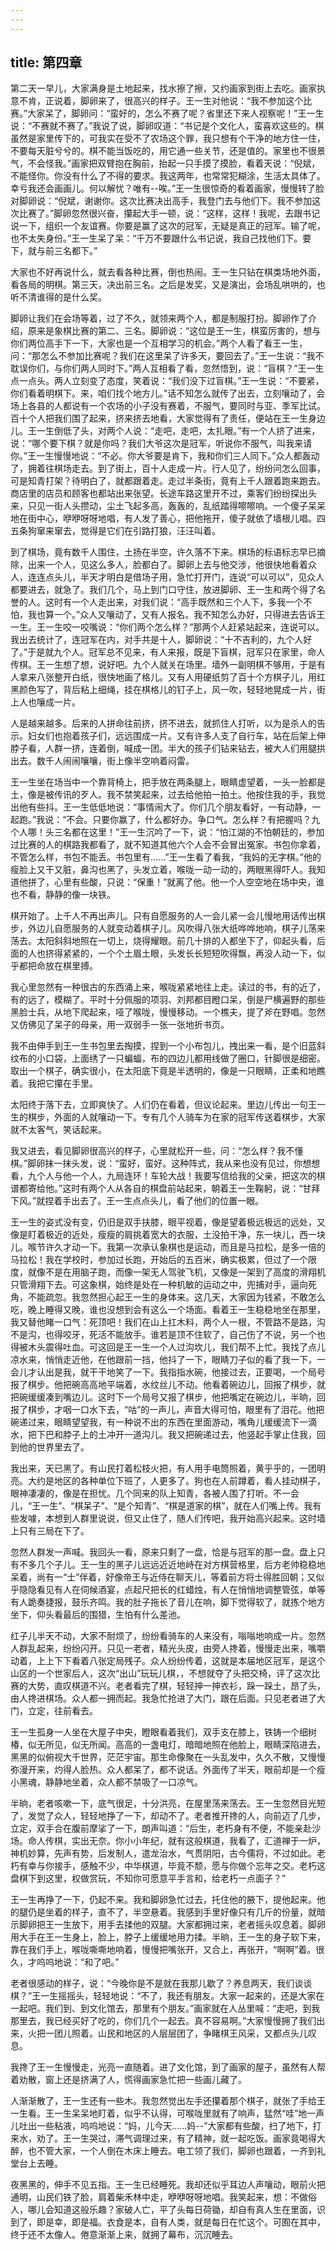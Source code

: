 ```yaml
---
---
---
```

title: 第四章
---



第二天一早儿，大家满身是土地起来，找水擦了擦，又约画家到街上去吃。画家执意不肯，正说着，脚卵来了，很高兴的样子。王一生对他说：“我不参加这个比赛。”大家呆了，脚卵问：“蛮好的，怎么不赛了呢？省里还下来人视察呢！”王一生说：“不赛就不赛了。”我说了说，脚卵叹道：“书记是个文化人，蛮喜欢这些的。棋虽然是家里传下的，可我实在受不了农场这个罪，我只想有个干净的地方住一住，不要每天脏兮兮的。棋不能当饭吃的，用它通一些关节，还是值的。家里也不很景气，不会怪我。”画家把双臂抱在胸前，抬起一只手摸了摸脸，看着天说：“倪斌，不能怪你。你没有什么了不得的要求。我这两年，也常常犯糊涂，生活太具体了。幸亏我还会画画儿。何以解忧？唯有--唉。”王一生很惊奇的看着画家，慢慢转了脸对脚卵说：“倪斌，谢谢你。这次比赛决出高手，我登门去与他们下。我不参加这次比赛了。”脚卵忽然很兴奋，攥起大手一顿，说：“这样，这样！我呢，去跟书记说一下，组织一个友谊赛。你要是赢了这次的冠军，无疑是真正的冠军。输了呢，也不太失身份。”王一生呆了呆：“千万不要跟什么书记说，我自己找他们下。要下，就与前三名都下。”

大家也不好再说什么，就去看各种比赛，倒也热闹。王一生只钻在棋类场地外面，看各局的明棋。第三天，决出前三名。之后是发奖，又是演出，会场乱哄哄的，也听不清谁得的是什么奖。

脚卵让我们在会场等着，过了不久，就领来两个人，都是制服打扮。脚卵作了介绍，原来是象棋比赛的第二、三名。脚卵说：“这位是王一生，棋蛮厉害的，想与你们两位高手下一下，大家也是一个互相学习的机会。”两个人看了看王一生，问：“那怎么不参加比赛呢？我们在这里呆了许多天，要回去了。”王一生说：“我不耽误你们，与你们两人同时下。”两人互相看了看，忽然悟到，说：“盲棋？”王一生点一点头。两人立刻变了态度，笑着说：“我们没下过盲棋。”王一生说：“不要紧，你们看着明棋下。来，咱们找个地方儿。”话不知怎么就传了出去，立刻嚷动了，会场上各县的人都说有一个农场的小子没有赛着，不服气，要同时与亚、季军比试。百十个人把我们围了起来，挤来挤去地看，大家觉得有了责任，便站在王一生身边儿。王一生倒低了头，对两个人说：“走吧，走吧，太扎眼。”有一个人挤了进来，说：“哪个要下棋？就是你吗？我们大爷这次是冠军，听说你不服气，叫我来请你。”王一生慢慢地说：“不必。你大爷要是肯下，我和你们三人同下。”众人都轰动了，拥着往棋场走去。到了街上，百十人走成一片。行人见了，纷纷问怎么回事，可是知青打架？待明白了，就都跟着走。走过半条街，竟有上千人跟着跑来跑去。商店里的店员和顾客也都站出来张望。长途车路这里开不过，乘客们纷纷探出头来，只见一街人头攒动，尘土飞起多高，轰轰的，乱纸踏得嚓嚓响。一个傻子呆呆地在街中心，咿咿呀呀地唱，有人发了善心，把他拖开，傻子就依了墙根儿唱。四五条狗窜来窜去，觉得是它们在引路打狼，汪汪叫着。

到了棋场，竟有数千人围住，土扬在半空，许久落不下来。棋场的标语标志早已摘除，出来一个人，见这么多人，脸都白了。脚卵上去与他交涉，他很快地看着众人，连连点头儿，半天才明白是借场子用，急忙打开门，连说“可以可以”，见众人都要进去，就急了。我们几个，马上到门口守住，放进脚卵、王一生和两个得了名誉的人。这时有一个人走出来，对我们说：“高手既然和三个人下，多我一个不怕，我也算一个。”众人又嚷动了，又有人报名。我不知怎么办好，只得进去告诉王一生。王一生咬一咬嘴说：“你们两个怎么样？”那两个人赶紧站起来，连说可以。我出去统计了，连冠军在内，对手共是十人，脚卵说：“十不吉利的，九个人好了。”于是就九个人。冠军总不见来，有人来报，既是下盲棋，冠军只在家里，命人传棋。王一生想了想，说好吧。九个人就关在场里。墙外一副明棋不够用，于是有人拿来八张整开白纸，很快地画了格儿。又有人用硬纸剪了百十个方棋子儿，用红黑颜色写了，背后粘上细绳，挂在棋格儿的钉子上，风一吹，轻轻地晃成一片，街上人也嚷成一片。

人是越来越多。后来的人拼命往前挤，挤不进去，就抓住人打听，以为是杀人的告示。妇女们也抱着孩子们，远远围成一片。又有许多人支了自行车，站在后架上伸脖子看，人群一挤，连着倒，喊成一团。半大的孩子们钻来钻去，被大人们用腿拱出去。数千人闹闹嚷嚷，街上像半空响着闷雷。

王一生坐在场当中一个靠背椅上，把手放在两条腿上，眼睛虚望着，一头一脸都是土，像是被传讯的歹人。我不禁笑起来，过去给他拍一拍土。他按住我的手，我觉出他有些抖。王一生低低地说：“事情闹大了。你们几个朋友看好，一有动静，一起跑。”我说：“不会。只要你赢了，什么都好办。争口气。怎么样？有把握吗？九个人哪！头三名都在这里！”王一生沉吟了一下，说：“怕江湖的不怕朝廷的，参加过比赛的人的棋路我都看了，就不知道其他六个人会不会冒出冤家。书包你拿着，不管怎么样，书包不能丢。书包里有......”王一生看了看我，“我妈的无字棋。”他的瘦脸上又干又脏，鼻沟也黑了，头发立着，喉咙一动一动的，两眼黑得吓人。我知道他拼了，心里有些酸，只说：“保重！”就离了他。他一个人空空地在场中央，谁也不看，静静的像一块铁。

棋开始了。上千人不再出声儿。只有自愿服务的人一会儿紧一会儿慢地用话传出棋步，外边儿自愿服务的人就变动着棋子儿。风吹得八张大纸哗哗地响，棋子儿荡来荡去。太阳斜斜地照在一切上，烧得耀眼。前几十排的人都坐下了，仰起头看，后面的人也挤得紧紧的，一个个土眉土眼，头发长长短短吹得飘，再没人动一下，似乎都把命放在棋里搏。

我心里忽然有一种很古的东西涌上来，喉咙紧紧地往上走。读过的书，有的近了，有的远了，模糊了。平时十分佩服的项羽、刘邦都目瞪口呆，倒是尸横遍野的那些黑脸士兵，从地下爬起来，哑了喉咙，慢慢移动。一个樵夫，提了斧在野唱。忽然又仿佛见了呆子的母亲，用一双弱手一张一张地折书页。

我不由伸手到王一生书包里去掏摸，捏到一个小布包儿，拽出来一看，是个旧蓝斜纹布的小口袋，上面绣了一只蝙蝠，布的四边儿都用线做了圈口，针脚很是细密。取出一个棋子，确实很小，在太阳底下竟是半透明的，像是一只眼睛，正柔和地瞧着。我把它攥在手里。

太阳终于落下去，立即爽快了。人们仍在看着，但议论起来。里边儿传出一句王一生的棋步，外面的人就嚷动一下。专有几个人骑车为在家的冠军传送着棋步，大家就不太客气，笑话起来。

我又进去，看见脚卵很高兴的样子，心里就松开一些，问：“怎么样？我不懂棋。”脚卵抹一抹头发，说：“蛮好，蛮好。这种阵式，我从来也没有见过，你想想看，九个人与他一个人，九局连环！车轮大战！我要写信给我的父亲，把这次的棋谱都寄给他。”这时有两个人从各自的棋盘前站起来，朝着王一生鞠躬，说：“甘拜下风。”就捏着手出去了。王一生点点头儿，看了他们的位置一眼。

王一生的姿式没有变，仍旧是双手扶膝，眼平视着，像是望着极远极远的远处，又像是盯着极近的近处，瘦瘦的肩挑着宽大的衣服，土没拍干净，东一块儿，西一块儿。喉节许久才动一下。我第一次承认象棋也是运动，而且是马拉松，是多一倍的马拉松！我在学校时，参加过长跑，开始后的五百米，确实极累，但过了一个限度，就像不是在用脑子跑，而像一架无人驾驶飞机，又像是一架到了高度的滑翔机只管滑翔下去。可这象棋，始终是处在一种机敏的运动之中，兜捕对手，逼向死角，不能疏忽。我忽然担心起王一生的身体来。这几天，大家因为钱紧，不敢怎么吃，晚上睡得又晚，谁也没想到会有这么一个场面。看着王一生稳稳地坐在那里，我又替他睹一口气：死顶吧！我们在山上扛木料，两个人一根，不管路不是路，沟不是沟，也得咬牙，死活不能放手。谁若是顶不住软了，自己伤了不说，另一个也得被木头震得吐血。可这回是王一生一个人过沟坎儿，我们帮不上忙。我找了点儿凉水来，悄悄走近他，在他跟前一挡，他抖了一下，眼睛刀子似的看了我一下，一会儿才认出是我，就干干地笑了一下。我指指水碗，他接过去，正要喝，一个局号报了棋步。他把碗高高地平端着，水纹丝儿不动。他看着碗边儿，回报了棋步，就把碗缓缓凑到嘴边儿。这时下一个局号又报了棋步，他把嘴定在碗边儿，半晌，回报了棋步，才咽一口水下去，“咕”的一声儿，声音大得可怕，眼里有了泪花。他把碗递过来，眼睛望望我，有一种说不出的东西在里面游动，嘴角儿缓缓流下一滴水，把下巴和脖子上的土冲开一道沟儿。我又把碗递过去，他竖起手掌止住我，回到他的世界里去了。

我出来，天已黑了。有山民打着松枝火把，有人用手电筒照着，黄乎乎的，一团明亮。大约是地区的各种单位下班了，人更多了。狗也在人前蹲着，看人挂动棋子，眼神凄凄的，像是在担忧。几个同来的队上知青，各被人围了打听。不一会儿，“王一生”、“棋呆子”、“是个知青”、“棋是道家的棋”，就在人们嘴上传。我有些发噱，本想到人群里说说，但又止住了，随人们传吧，我开始高兴起来。这时墙上只有三局在下了。

忽然人群发一声喊。我回头一看，原来只剩了一盘，恰是与冠军的那一盘。盘上只有不多几个子儿。王一生的黑子儿远远近近地峙在对方棋营格里，后方老帅稳稳地呆着，尚有一“士”伴着，好像帝王与近侍在聊天儿，等着前方将士得胜回朝；又似乎隐隐看见有人在伺候酒宴，点起尺把长的红蜡烛，有人在悄悄地调整管弦，单等有人跪奏捷报，鼓乐齐鸣。我的肚子拖长了音儿在响，脚下觉得软了，就拣个地方坐下，仰头看最后的围猎，生怕有什么差池。

红子儿半天不动，大家不耐烦了，纷纷看骑车的人来没有，嗡嗡地响成一片。忽然人群乱起来，纷纷闪开。只见一老者，精光头皮，由旁人搀着，慢慢走出来，嘴嚼动着，上上下下看着八张定局残子。众人纷纷传着，这就是本届地区冠军，是这个山区的一个世家后人，这次“出山”玩玩儿棋，，不想就夺了头把交椅，评了这次比赛的大势，直叹棋道不兴。老者看完了棋，轻轻抻一抻衣衫，跺一跺土，昂了头，由人搀进棋场。众人都一拥而起。我急忙抢进了大门，跟在后面。只见老者进了大门，立定，往前看去。

王一生孤身一人坐在大屋子中央，瞪眼看着我们，双手支在膝上，铁铸一个细树椿，似无所见，似无所闻。高高的一盏电灯，暗暗地照在他脸上，眼睛深陷进去，黑黑的似俯视大千世界，茫茫宇宙。那生命像聚在一头乱发中，久久不散，又慢慢弥漫开来，灼得人脸热。众人都呆了，都不说话。外面传了半天，眼前却是一个瘦小黑魂，静静地坐着，众人都不禁吸了一口凉气。

半晌，老者咳嗽一下，底气很足，十分洪亮，在屋里荡来荡去。王一生忽然目光短了，发觉了众人，轻轻地挣了一下，却动不了。老者推开搀的人，向前迈了几步，立定，双手合在腹前摩挲了一下，朗声叫道：“后生，老朽身有不便，不能亲赴沙场。命人传棋，实出无奈。你小小年纪，就有这般棋道，我看了，汇道禅于一炉，神机妙算，先声有势，后发制人，遣龙治水，气贯阴阳，古今儒将，不过如此。老朽有幸与你接手，感触不少，中华棋道，毕竟不颓，愿与你做个忘年之交。老朽这盘棋下到这里，权做赏玩，不知你可愿意平手言和，给老朽一点面子？”

王一生再挣了一下，仍起不来。我和脚卵急忙过去，托住他的腋下，提他起来。他的腿仍是坐着的样子，直不了，半空悬着。我感到手里好像只有几斤的份量，就暗示脚卵把王一生放下，用手去揉他的双腿。大家都拥过来，老者摇头叹息着。脚卵用大手在王一生身上，脸上，脖子上缓缓地用力揉。半晌，王一生的身子软下来，靠在我们手上，喉咙嘶嘶地响着，慢慢把嘴张开，又合上，再张开，“啊啊”着。很久，才呜呜地说：“和了吧。”

老者很感动的样子，说：“今晚你是不是就在我那儿歇了？养息两天，我们谈谈棋？”王一生摇摇头，轻轻地说：“不了，我还有朋友。大家一起来的，还是大家在一起吧。我们到、到文化馆去，那里有个朋友。”画家就在人丛里喊：“走吧，到我那里去，我已经买好了吃的，你们几个一起去。真不容易啊。”大家慢慢拥了我们出来，火把一团儿照着。山民和地区的人层层团了，争睹棋王风采，又都点头儿叹息。

我搀了王一生慢慢走，光亮一直随着。进了文化馆，到了画家的屋子，虽然有人帮着劝散，窗上还是挤满了人，慌得画家急忙把一些画儿藏了。

人渐渐散了，王一生还有一些木。我忽然觉出左手还攥着那个棋子，就张了手给王一生看。王一生呆呆地盯着，似乎不认得，可喉咙里就有了响声，猛然“哇”地一声儿吐出一些粘液，呜呜地说：“妈，儿今天......妈--”大家都有些酸，扫了地下，打来水，劝了。王一生哭过，滞气调理过来，有了精神，就一起吃饭。画家竟喝得大醉，也不管大家，一个人倒在木床上睡去。电工领了我们，脚卵也跟着，一齐到礼堂台上去睡。

夜黑黑的，伸手不见五指。王一生已经睡死。我却还似乎耳边人声嚷动，眼前火把通明，山民们铁了脸，肩着柴禾林中走，咿咿呀呀地唱。我笑起来，想：不做俗人，哪儿会知道这般乐趣？家破人亡，平了头每日荷锄，却自有真人生在里面，识到了，即是幸，即是福。衣食是本，自有人类，就是每日在忙这个。可囿在其中，终于还不太像人。倦意渐渐上来，就拥了幕布，沉沉睡去。